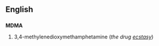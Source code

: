 ==English==
==={{initialism}}===
'''MDMA'''
#{{chemistry}} 3,4-methylenedioxymethamphetamine (''the drug [[ecstasy]]'')